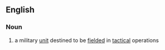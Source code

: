 ==English==

===Noun===
{{en-noun}}

# a military [[unit]] destined to be [[field]]ed in [[tactical]] operations